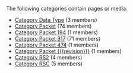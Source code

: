 <!-- DO NOT EDIT THIS FILE, CODE AUTOMATICALLY GENERATED BY category.sh -->
The following categories contain pages or media.
* [[Category Data Type]] (3 members)
* [[Category Packet]] (74 members)
* [[Category Packet 194]] (1 members)
* [[Category Packet 317]] (71 members)
* [[Category Packet 474]] (1 members)
* [[Category Packet {{{revision}}}]] (1 members)
* [[Category RS2]] (4 members)
* [[Category RSC]] (5 members)
